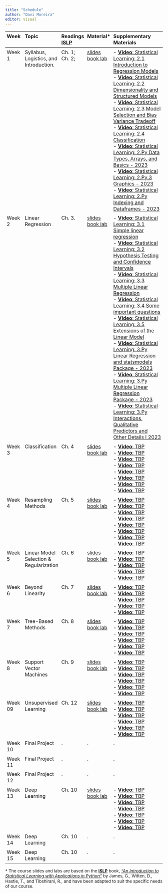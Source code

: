 ```yaml
---
title: "Schedule"
author: "Davi Moreira"
editor: visual
---
```


<style>
  .overflow-table {
    font-size: 0.85rem; /* Smaller font for compact display */
    width: 100%; /* Ensure the table fits within page width */
    line-height: 1.2; /* Tighter line spacing */
  }
  .overflow-table th, .overflow-table td {
    padding: 0.3rem; /* Reduce padding for compact layout */
    text-align: left; /* Left-align for readability */
    word-wrap: break-word; /* Wrap long text within cells */
    vertical-align: top; /* Align cell content to the top */
  }
  .overflow-table th:nth-child(1), .overflow-table td:nth-child(1) {
    width: 7%; /* Increase width of the first column */
  }
  .below-table {
    font-size: 0.85rem; /* Match the font size of the table */
    line-height: 1.2; /* Match line height */
    margin-top: 1rem; /* Add spacing above the text */
  }
</style>

::: {.overflow-table}

| Week | Topic | Readings [ISLP](#) | Material\* | Supplementary Materials |
|----------|----------|----------|----------|-----------------------------------|
| Week 1 | Syllabus, Logistics, and Introduction. | Ch. 1; Ch. 2; | [slides](/lecture_slides/01_introduction/01_introduction.html){target="_blank"}<br>[book lab](https://colab.research.google.com/github/intro-stat-learning/ISLP_labs/blob/v2.2/Ch02-statlearn-lab.ipynb){target="_blank"} | \- [**Video**: Statistical Learning: 2.1 Introduction to Regression Models](https://www.youtube.com/watch?v=ox0cKk7h4o0&list=PLoROMvodv4rOzrYsAxzQyHb8n_RWNuS1e&index=5){target="_blank"}<br>- [**Video**: Statistical Learning: 2.2 Dimensionality and Structured Models](https://www.youtube.com/watch?v=uFwbrdvrAJs&list=PLoROMvodv4rOzrYsAxzQyHb8n_RWNuS1e&index=5){target="_blank"}<br>- [**Video**: Statistical Learning: 2.3 Model Selection and Bias Variance Tradeoff](https://www.youtube.com/watch?v=pvcEQfcO3pk&list=PLoROMvodv4rOzrYsAxzQyHb8n_RWNuS1e&index=6){target="_blank"}<br>- [**Video**: Statistical Learning: 2.4 Classification](https://www.youtube.com/watch?v=BMJQ3LQ_QKU&list=PLoROMvodv4rOzrYsAxzQyHb8n_RWNuS1e&index=7){target="_blank"}<br>- [**Video**: Statistical Learning: 2.Py Data Types, Arrays, and Basics - 2023](https://www.youtube.com/watch?v=Cv1sx_HNRHM&list=PLoROMvodv4rNHU1-iPeDRH-J0cL-CrIda&index=3){target="_blank"}<br>- [**Video**: Statistical Learning: 2.Py.3 Graphics - 2023](https://www.youtube.com/watch?v=JykmuvCY130&list=PLoROMvodv4rNHU1-iPeDRH-J0cL-CrIda&index=4){target="_blank"}<br>- [**Video**: Statistical Learning: 2.Py Indexing and Dataframes - 2023](https://www.youtube.com/watch?v=Zcb-1JmmO_U&list=PLoROMvodv4rNHU1-iPeDRH-J0cL-CrIda&index=5){target="_blank"} |
| Week 2 | Linear Regression | Ch. 3. | [slides](/lecture_slides/03_linear_regression/03_linear_regression.html){target="_blank"}<br>[book lab](#){target="_blank"} | \- [**Video**: Statistical Learning: 3.1 Simple linear regression](https://www.youtube.com/watch?v=vCHtY6Me5FI&list=PLoROMvodv4rOzrYsAxzQyHb8n_RWNuS1e&index=9){target="_blank"}<br>- [**Video**: Statistical Learning: 3.2 Hypothesis Testing and Confidence Intervals](https://www.youtube.com/watch?v=3GiWpRfkSjc&list=PLoROMvodv4rOzrYsAxzQyHb8n_RWNuS1e&index=10){target="_blank"}<br>- [**Video**: Statistical Learning: 3.3 Multiple Linear Regression](https://www.youtube.com/watch?v=o9hoLdylWKo&list=PLoROMvodv4rOzrYsAxzQyHb8n_RWNuS1e&index=11){target="_blank"}<br>- [**Video**: Statistical Learning: 3.4 Some important questions](https://www.youtube.com/watch?v=50sv4UTjE90&list=PLoROMvodv4rOzrYsAxzQyHb8n_RWNuS1e&index=12){target="_blank"}<br>- [**Video**: Statistical Learning: 3.5 Extensions of the Linear Model](https://www.youtube.com/watch?v=dEBQmiXv9fk&list=PLoROMvodv4rOzrYsAxzQyHb8n_RWNuS1e&index=13){target="_blank"}<br>- [**Video**: Statistical Learning: 3.Py Linear Regression and statsmodels Package - 2023](https://www.youtube.com/watch?v=mKalBNrxToU&list=PLoROMvodv4rNHU1-iPeDRH-J0cL-CrIda&index=6){target="_blank"}<br>- [**Video**: Statistical Learning: 3.Py Multiple Linear Regression Package - 2023](https://www.youtube.com/watch?v=pGOr3HZhUZQ&list=PLoROMvodv4rNHU1-iPeDRH-J0cL-CrIda&index=7){target="_blank"}<br>- [**Video**: Statistical Learning: 3.Py Interactions, Qualitative Predictors and Other Details I 2023](https://www.youtube.com/watch?v=d0K2mDclyXM&list=PLoROMvodv4rNHU1-iPeDRH-J0cL-CrIda&index=8){target="_blank"} |
| Week 3 | Classification | Ch. 4 | [slides](/lecture_slides/04_classification/04_classification.html){target="_blank"}<br>[book lab](#){target="_blank"} | \- [**Video**: TBP](#){target="_blank"}<br>- [**Video**: TBP](#){target="_blank"}<br>- [**Video**: TBP](#){target="_blank"}<br>- [**Video**: TBP](#){target="_blank"}<br>- [**Video**: TBP](#){target="_blank"}<br>- [**Video**: TBP](#){target="_blank"}<br>- [**Video**: TBP](#){target="_blank"}<br>- [**Video**: TBP](#){target="_blank"} |
| Week 4 | Resampling Methods | Ch. 5 | [slides](/lecture_slides/05_resampling_methods/05_resampling_methods.html){target="_blank"}<br>[book lab](#){target="_blank"} | \- [**Video**: TBP](#){target="_blank"}<br>- [**Video**: TBP](#){target="_blank"}<br>- [**Video**: TBP](#){target="_blank"}<br>- [**Video**: TBP](#){target="_blank"}<br>- [**Video**: TBP](#){target="_blank"}<br>- [**Video**: TBP](#){target="_blank"}<br>- [**Video**: TBP](#){target="_blank"}<br>- [**Video**: TBP](#){target="_blank"} |
| Week 5 | Linear Model Selection & Regularization | Ch. 6 | [slides](/lecture_slides/06_model_selection/06_model_selection.html){target="_blank"}<br>[book lab](#){target="_blank"} | \- [**Video**: TBP](#){target="_blank"}<br>- [**Video**: TBP](#){target="_blank"}<br>- [**Video**: TBP](#){target="_blank"}<br>- [**Video**: TBP](#){target="_blank"}<br>- [**Video**: TBP](#){target="_blank"} |
| Week 6 | Beyond Linearity | Ch. 7 | [slides](/lecture_slides/07_beyond_linearity/07_beyond_linearity.html){target="_blank"}<br>[book lab](#){target="_blank"} | \- [**Video**: TBP](#){target="_blank"}<br>- [**Video**: TBP](#){target="_blank"}<br>- [**Video**: TBP](#){target="_blank"}<br>- [**Video**: TBP](#){target="_blank"}<br>- [**Video**: TBP](#){target="_blank"} |
| Week 7 | Tree-Based Methods | Ch. 8 | [slides](/lecture_slides/08_tree_based_methods/08_tree_based_methods.html){target="_blank"}<br>[book lab](#){target="_blank"} | \- [**Video**: TBP](#){target="_blank"}<br>- [**Video**: TBP](#){target="_blank"}<br>- [**Video**: TBP](#){target="_blank"}<br>- [**Video**: TBP](#){target="_blank"}<br>- [**Video**: TBP](#){target="_blank"}<br>- [**Video**: TBP](#){target="_blank"} |
| Week 8 | Support Vector Machines | Ch. 9 | [slides](/lecture_slides/09_support_vector_machines/09_support_vector_machines.html){target="_blank"}<br>[book lab](#){target="_blank"} | \- [**Video**: TBP](#){target="_blank"}<br>- [**Video**: TBP](#){target="_blank"}<br>- [**Video**: TBP](#){target="_blank"}<br>- [**Video**: TBP](#){target="_blank"}<br>- [**Video**: TBP](#){target="_blank"}<br>- [**Video**: TBP](#){target="_blank"} |
| Week 09 | Unsupervised Learning | Ch. 12 | [slides](/lecture_slides/12_unsupervised_learning/12_unsupervised_learning.html){target="_blank"}<br>[book lab](#){target="_blank"} | \- [**Video**: TBP](#){target="_blank"}<br>- [**Video**: TBP](#){target="_blank"}<br>- [**Video**: TBP](#){target="_blank"}<br>- [**Video**: TBP](#){target="_blank"}<br>- [**Video**: TBP](#){target="_blank"}<br>- [**Video**: TBP](#){target="_blank"} |
| Week 10 | Final Project | . | . | . |
| Week 11 | Final Project | . | . | . |
| Week 12 | Final Project | . | . | . |
| Week 13 | Deep Learning | Ch. 10 | [slides](/lecture_slides/10_deep_learning/10_deep_learning.html){target="_blank"}<br>[book lab](#){target="_blank"} | \- [**Video**: TBP](#){target="_blank"}<br>- [**Video**: TBP](#){target="_blank"}<br>- [**Video**: TBP](#){target="_blank"}<br>- [**Video**: TBP](#){target="_blank"}<br>- [**Video**: TBP](#){target="_blank"}<br>- [**Video**: TBP](#){target="_blank"}<br>- [**Video**: TBP](#){target="_blank"} |
| Week 14 | Deep Learning | Ch. 10 | . | . |
| Week 15 | Deep Learning | Ch. 10 | . | . |

\* The course slides and labs are based on the **[ISLP](#)** book, [*"An Introduction to Statistical Learning with Applications in Python"*](https://www.statlearning.com/){target="_blank"} by James, G., Witten, D., Hastie, T., and Tibshirani, R., and have been adapted to suit the specific needs of our course.

:::